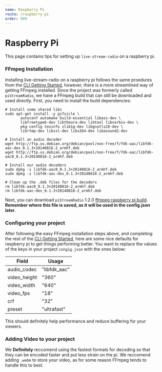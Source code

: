 ```yaml
---
name: Raspberry Pi
route: /raspberry-pi
order: 999
---
```


# Raspberry Pi

This page contains tips for setting up `live-stream-radio` on a raspberry pi.

### FFmpeg Installation

Installing live-stream-radio on a raspberry pi follows the same proedures from the [CLI Getting Started](/cli/getting-started), however, there is a more streamlined way of getting FFmpeg installed. Since the project was formerly called `piStreamRadio`, we have a FFmpeg build that can still be downloaded and used directly. First, you need to install the build dependencies:

```
# Install some shared libs
sudo apt-get install -y gifsicle \
       autoconf automake build-essential libass-dev \
       libfreetype6-dev libtheora-dev libtool libvorbis-dev \
       pkg-config texinfo zlib1g-dev libgnutls28-dev \
       librtmp-dev libssl-dev libx264-dev libasound2-dev

# Install an audio decoder
wget http://ftp.us.debian.org/debian/pool/non-free/f/fdk-aac/libfdk-aac-dev_0.1.3+20140816-2_armhf.deb
wget http://ftp.us.debian.org/debian/pool/non-free/f/fdk-aac/libfdk-aac0_0.1.3+20140816-2_armhf.deb

# Install our audio decoders
sudo dpkg -i libfdk-aac0_0.1.3+20140816-2_armhf.deb
sudo dpkg -i libfdk-aac-dev_0.1.3+20140816-2_armhf.deb

# Clean up the .deb files for the decoders
rm libfdk-aac0_0.1.3+20140816-2_armhf.deb
rm libfdk-aac-dev_0.1.3+20140816-2_armhf.deb
```

Next, you can download `piStreamRadio` 1.2.0 [ffmpeg raspberry pi build](https://github.com/torch2424/live-stream-radio/blob/1.2.0/ffmpeg/ffmpeg). **Remember where this file is saved, as it will be used in the config.json later**.

### Configuring your project

After following the easy FFmpeg installation steps above, and completing the rest of the [CLI Getting Started](/cli/getting-started), here are some nice defaults for raspberry pi to get things performing better. You want to replace the values of the keys in your project `congig.json` with the ones below:

| Field | Usage |
| - | - |
| audio_codec | "libfdk_aac" |
| video_height | "360" |
| video_width | "640" |
| video_fps | "18" |
| crf | "32" |
| preset | "ultrafast" |

This should definitely help performance and reduce buffering for your viewers.

### Adding Video to your project

We **Definitely** reccomend using the fastest formats for decoding so that they can be encoded faster and put less strain on the pi. We reccomend adding `.webm` to store your video, as for some reason FFmpeg tends to handle this to best.


